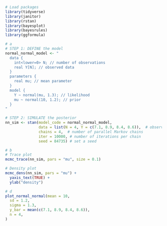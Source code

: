 ```r
# Load packages
library(tidyverse)
library(janitor)
library(rstan)
library(bayesplot)
library(bayesrules)
library(ggformula)
```

```r
# a
# STEP 1: DEFINE the model
normal_normal_model <- "
  data {
    int<lower=0> N; // number of observations
    real Y[N]; // observed data
  }
  parameters {
    real mu; // mean parameter
  }
  model {
    Y ~ normal(mu, 1.3); // likelihood
    mu ~ normal(10, 1.2); // prior
  }
"

# STEP 2: SIMULATE the posterior
nn_sim <- stan(model_code = normal_normal_model, 
               data = list(N = 4, Y = c(7.1, 8.9, 8.4, 8.6)),  # observed data
               chains = 4,  # number of parallel Markov chains
               iter = 10000, # number of iterations per chain
               seed = 84735) # set a seed
```


```r
# b
# Trace plot
mcmc_trace(nn_sim, pars = "mu", size = 0.1)

# Density plot
mcmc_dens(nn_sim, pars = "mu") + 
  yaxis_text(TRUE) + 
  ylab("density")
```

```r
# d
plot_normal_normal(mean = 10,   
  sd = 1.2,      
  sigma = 1.3,    
  y_bar = mean(c(7.1, 8.9, 8.4, 8.6)), 
  n = 4,        
)
```

